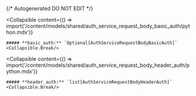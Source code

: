 {/* Autogenerated DO NOT EDIT  */}

<Collapsible
    content={() => import('/content/models/shared/auth_service_request_body_basic_auth/python.mdx')}
>
    ##### **basic_auth:** `Optional[AuthServiceRequestBodyBasicAuth]`
    <Collapsible.Break/>
</Collapsible>

<Collapsible
    content={() => import('/content/models/shared/auth_service_request_body_header_auth/python.mdx')}
>
    ##### **header_auth:** `list[AuthServiceRequestBodyHeaderAuth]`
    <Collapsible.Break/>
</Collapsible>

